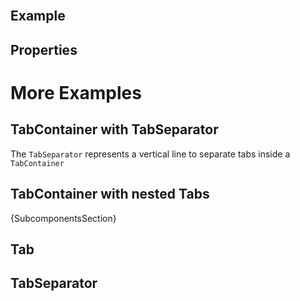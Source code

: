 
<Meta of={ComponentStories} />

<DocsHeader />

<br />

## Example

<Canvas of={ComponentStories.Default} />

## Properties

<ControlsWithNote of={ComponentStories.Default} />

# More Examples

## TabContainer with TabSeparator

The <code>TabSeparator</code> represents a vertical line to separate tabs inside a <code>TabContainer</code>

<Canvas of={ComponentStories.WithTabSeparator} />

## TabContainer with nested Tabs

<Canvas of={ComponentStories.WithNestedTabs} />

<Markdown>{SubcomponentsSection}</Markdown>

## Tab

<Description of={Tab} />
<ArgTypesWithNote hideHTMLPropsNote exclude={excludePropsForAbstract} of={Tab} />

## TabSeparator

<Description of={TabSeparator} />
<ArgTypesWithNote hideHTMLPropsNote exclude={excludePropsForAbstract} of={TabSeparator} />

<Footer />

